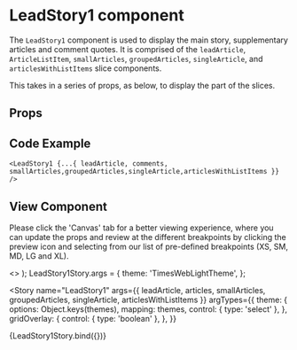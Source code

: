 
<Meta
  title="Newskit Slices/Lead Story 1"
  component={LeadStory1}
/>

# LeadStory1 component
The `LeadStory1` component is used to display the main story, supplementary articles and comment quotes.
It is comprised of the `leadArticle`, `ArticleListItem`, `smallArticles`, `groupedArticles`, `singleArticle`, and `articlesWithListItems` slice components.

This takes in a series of props, as below, to display the part of the slices.

## Props
<Props of={LeadStory1} />

## Code Example
`<LeadStory1 {...{ leadArticle, comments, smallArticles,groupedArticles,singleArticle,articlesWithListItems }} />`

## View Component
Please click the 'Canvas' tab for a better viewing experience, where you can update the props and review at the different breakpoints by clicking the preview icon and selecting from our list of pre-defined breakpoints (XS, SM, MD, LG and XL).

  <TCThemeProvider theme={theme}>
    <>
      <GridOverlay show={gridOverlay} />
       <LeadStory1 {...{ leadArticle,articles,smallArticles,groupedArticles,singleArticle,articlesWithListItems }} />
    </>
  </TCThemeProvider>
);
LeadStory1Story.args = {
  theme: 'TimesWebLightTheme',
};

<Story 
  name="LeadStory1"
  args={{
    leadArticle,
    articles,
    smallArticles,
    groupedArticles,
    singleArticle,
    articlesWithListItems
  }}
  argTypes={{
    theme: {
      options: Object.keys(themes),
      mapping: themes,
      control: { type: 'select' },
    },
    gridOverlay: {
      control: { type: 'boolean' },
    },
  }}
>
  {LeadStory1Story.bind({})}
</Story>